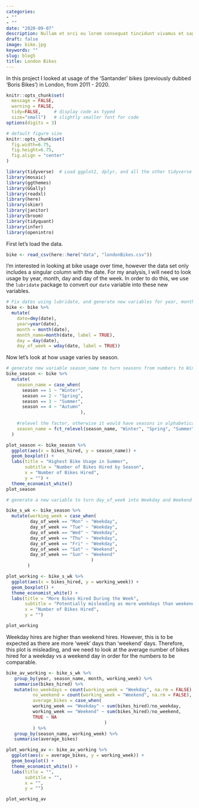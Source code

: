 ```yaml
---
categories:
- ""
- ""
date: "2020-09-07"
description: Nullam et orci eu lorem consequat tincidunt vivamus et sagittis magna sed nunc rhoncus condimentum sem. In efficitur ligula tate urna. Maecenas massa sed magna lacinia magna pellentesque lorem ipsum dolor. Nullam et orci eu lorem consequat tincidunt. Vivamus et sagittis tempus.
draft: false
image: bike.jpg
keywords: ""
slug: blog5
title: London Bikes
---
```


In this project I looked at usage of the 'Santander' bikes (previously dubbed 'Boris Bikes') in London, from 2011 - 2020.

```r
knitr::opts_chunk$set(
  message = FALSE, 
  warning = FALSE, 
  tidy=FALSE,     # display code as typed
  size="small")   # slightly smaller font for code
options(digits = 3)

# default figure size
knitr::opts_chunk$set(
  fig.width=6.75, 
  fig.height=6.75,
  fig.align = "center"
)
```


```r
library(tidyverse)  # Load ggplot2, dplyr, and all the other tidyverse packages
library(mosaic)
library(ggthemes)
library(GGally)
library(readxl)
library(here)
library(skimr)
library(janitor)
library(broom)
library(tidyquant)
library(infer)
library(openintro)
```

First let's load the data.

```r
bike <- read_csv(here::here("data", "londonBikes.csv"))

```

I'm interested in looking at bike usage over time, however the data set only includes a singular column with the date. For my analysis, I will need to look usage by year, month, day and day of the week. In order to do this, we use the `lubridate` package to convert our `date` variable into these new variables.

```r
# Fix dates using lubridate, and generate new variables for year, month, month_name, day, and day_of_week
bike <- bike %>%   
  mutate(
    date=dmy(date),
    year=year(date),
    month = month(date),
    month_name=month(date, label = TRUE),
    day = day(date),
    day_of_week = wday(date, label = TRUE)) 
```

Now let's look at how usage varies by season.

```r
# generate new variable season_name to turn seasons from numbers to Winter, Spring, etc
bike_season <- bike %>%  
  mutate(
    season_name = case_when(
      season == 1 ~ "Winter",
      season == 2 ~ "Spring",
      season == 3 ~ "Summer",
      season == 4 ~ "Autumn"
                            ),
    
    #relevel the factor, otherwise it would have seasons in alphabetical order
    season_name = fct_relevel(season_name, "Winter", "Spring", "Summer", "Autumn"),
  )

plot_season <- bike_season %>% 
  ggplot(aes(x = bikes_hired, y = season_name)) +
  geom_boxplot() +
  labs(title = "Highest Bike Usage in Summer", 
       subtitle = "Number of Bikes Hired by Season",
       x = "Number of Bikes Hired",
       y = "") +
  theme_economist_white()
plot_season
```


```r
# generate a new variable to turn day_of_week into Weekday and Weekend

bike_s_wk <- bike_season %>% 
  mutate(working_week = case_when(
         day_of_week == "Mon" ~ "Weekday",
         day_of_week == "Tue" ~ "Weekday",
         day_of_week == "Wed" ~ "Weekday",
         day_of_week == "Thu" ~ "Weekday",
         day_of_week == "Fri" ~ "Weekday",
         day_of_week == "Sat" ~ "Weekend",
         day_of_week == "Sun" ~ "Weekend"
                                )
        )

plot_working <- bike_s_wk %>% 
  ggplot(aes(x = bikes_hired, y = working_week)) +
  geom_boxplot() +
  theme_economist_white() +
  labs(title = "More Bikes Hired During the Week", 
       subtitle = "Potentially misleading as more weekdays than weekend-days", 
       x = "Number of Bikes Hired",
       y = "")

plot_working

```

Weekday hires are higher than weekend hires. However, this is to be expected as there are more 'week' days than 'weekend' days. Therefore, this plot is misleading, and we need to look at the average number of bikes hired for a weekday vs a weekend day in order for the numbers to be comparable.

```r


bike_av_working <- bike_s_wk %>%
   group_by(year, season_name, month, working_week) %>%
   summarise(bikes_hired) %>% 
   mutate(no_weekdays = count(working_week = "Weekday", na.rm = FALSE),
          no_weekend = count(working_week = "Weekend", na.rm = FALSE),
          average_bikes = case_when(
          working_week == "Weekday" ~ sum(bikes_hired)/no_weekday,
          working_week == "Weekend" ~ sum(bikes_hired)/no_weekend,
          TRUE ~ NA
                                     )
          ) %>% 
   group_by(season_name, working_week) %>% 
   summarise(average_bikes)

plot_working_av <- bike_av_working %>% 
  ggplot(aes(x = average_bikes, y = working_week)) +
  geom_boxplot() +
  theme_economist_white() +
  labs(title = "", 
       subtitle = "", 
       x = "",
       y = "")

plot_working_av

```
